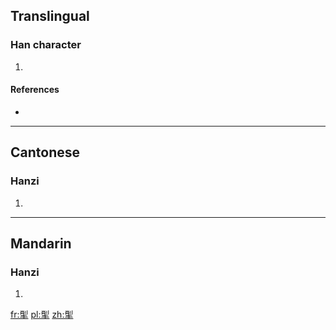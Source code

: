 ==Translingual==

===Han character===
{{Han char|rn=64|rad=手|as=09|sn=13|four=92502|canj=FNQ|ids=⿱削手}}

# {{defn|Han|sort=手09}}

====References====
* {{Han ref|kx=0444.180|dkj=12402|dj=0795.140|hdz=31910.060|uh=63F1|ud=25585|bh=DD78|bd=56696}}

----

==Cantonese==

===Hanzi===
{{yue-hanzi|jyut=[[siu1]], [[sok3]]|y=siu1, sok3}}

# {{defn|lang=yue|sort=手09}}

----

==Mandarin==

===Hanzi===
{{cmn-hanzi|pin=[[xiāo]] ([[xiao1]]), [[shuò]] ([[shuo4]])|wg=hsiao<sup>1</sup>, shuo<sup>4</sup>}}

# {{defn|lang=cmn|sort=手09}}

[[fr:揱]]
[[pl:揱]]
[[zh:揱]]
